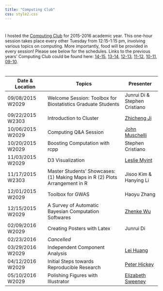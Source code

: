 ---
title: "Computing Club"
css: style2.css
---
#

#

<link rel="stylesheet" href="academicons/css/academicons.min.css"/>

<script>
  (function(i,s,o,g,r,a,m){i['GoogleAnalyticsObject']=r;i[r]=i[r]||function(){
  (i[r].q=i[r].q||[]).push(arguments)},i[r].l=1*new Date();a=s.createElement(o),
  m=s.getElementsByTagName(o)[0];a.async=1;a.src=g;m.parentNode.insertBefore(a,m)
  })(window,document,'script','https://www.google-analytics.com/analytics.js','ga');

  ga('create', 'UA-99094202-1', 'auto');
  ga('send', 'pageview');

</script>

I hosted the [Computing Club](http://www.jhsph.edu/departments/biostatistics/academics-and-student-life/student-learning-groups/computing-club.html) for 2015-2016 academic year. This one-hour session takes place every other Tuesday from 12:15-1:15 pm, involving various topics on computing. More importantly, food will be provided in every session! Please see below for the schedules. Links to the previous years' Computing Club could be found here: [14-15](http://www.biostat.jhsph.edu/~ydu/comp_club.html), [13-14](http://www.biostat.jhsph.edu/~jbai/compclub.html), [12-13](http://www.biostat.jhsph.edu/~afisher/ComputingClub/), [11-12](http://www.biostat.jhsph.edu/~afrazee/old/computingclub.html), [10-11](http://www.biostat.jhsph.edu/bit/compintro/), [09-10](http://www.biostat.jhsph.edu/bit/compintro/index_0910.html).

#

#
<center>

Date \& Location  | Topics  | Presenter
---------------| ----------------------------  | -------------
09/08/2015 W2029   |   Welcome Session: Toolbox for Biostatistics Graduate Students   |Junrui Di \& Stephen Cristiano  
09/22/2015 W2303   |   Introduction to Cluster   |   [Zhicheng Ji](http://www.biostat.jhsph.edu/~zji4/)  
10/06/2015 W2029   |   Computing Q\&A Session   |   [John Muschelli](http://johnmuschelli.com/)
10/20/2015 W2029   |   Boosting Computation with rcpp   |   Stephen Cristiano  
11/03/2015 W2029    |   D3 Visualization    |   [Leslie Myint](https://lesliemyint.wordpress.com/)  
11/17/2015 W2303   |   Master Students' Showcases: (1) Making Maps in R (2) Plots Arrangement in R   |   Jisoo Kim  \& Hanying Li  
12/01/2015 W2029   |   Toolbox for GWAS  |  Haoyu Zhang
12/15/2015 W2029   |   A Survey of Automatic Bayesian Computation Softwares   |   [Zhenke Wu](http://zhenkewu.com/)  
02/09/2016 W2029   |   Creating Posters with Latex   |   Junrui Di
02/23/2016         |   _Cancelled_                        |    
03/29/2016 W2029   |   Independent Component Analysis   |   [Lei Huang](http://www.biostat.jhsph.edu/~lehuang/)  
04/12/2016 W2029   |   Initial Steps towards Reproducible Research   |   [Peter Hickey](http://peterhickey.org/)  
05/10/2016 W2029   |   Polishing Figures with Illustrator   |   [Elizabeth Sweeney](https://elizabethmargaretsweeney.wordpress.com/)  

</center>




